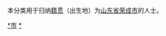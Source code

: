 {{Catnav|頁面分類|各種主題的頁面分類|依中国各省来作的分类|各地中国人|山东人|威海人}}
{{Catnav|頁面分類|人物|各國人物|中国人|各地中国人|山东人|威海人}}

本分类用于归纳[[籍贯|籍贯]]（出生地）为[[山东省|山东省]][[荣成市|荣成市]]的人士。

[[Category:威海人|*市]]
[[Category:荣成市|*]]